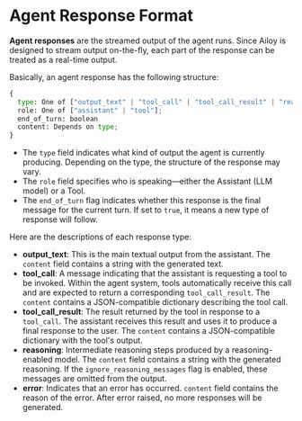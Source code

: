 # Agent Response Format

**Agent responses** are the streamed output of the agent runs. Since Ailoy is
designed to stream output on-the-fly, each part of the response can be treated
as a real-time output.

Basically, an agent response has the following structure:

```python
{
  type: One of ["output_text" | "tool_call" | "tool_call_result" | "reasoning" | "error"]
  role: One of ["assistant" | "tool"];
  end_of_turn: boolean
  content: Depends on type;
}
```

- The `type` field indicates what kind of output the agent is currently
  producing. Depending on the type, the structure of the response may vary.
- The `role` field specifies who is speaking—either the Assistant (LLM model) or
  a Tool.
- The `end_of_turn` flag indicates whether this response is the final message
  for the current turn. If set to `true`, it means a new type of response will
  follow.

Here are the descriptions of each response type:

- **output_text**: This is the main textual output from the assistant. The
  `content` field contains a string with the generated text.
- **tool_call**: A message indicating that the assistant is requesting a tool to
  be invoked. Within the agent system, tools automatically receive this call and
  are expected to return a corresponding `tool_call_result`. The `content`
  contains a JSON-compatible dictionary describing the tool call.
- **tool_call_result**: The result returned by the tool in response to a
  `tool_call`. The assistant receives this result and uses it to produce a final
  response to the user. The `content` contains a JSON-compatible dictionary with
  the tool's output.
- **reasoning**: Intermediate reasoning steps produced by a reasoning-enabled
  model. The `content` field contains a string with the generated reasoning. If
  the `ignore_reasoning_messages` flag is enabled, these messages are omitted
  from the output.
- **error**: Indicates that an error has occurred. `content` field contains the
  reason of the error. After error raised, no more responses will be generated.
